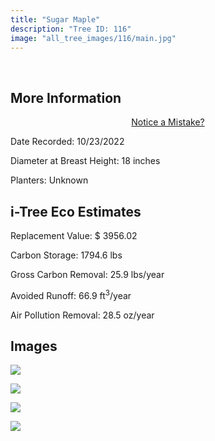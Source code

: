 ```yaml
---
title: "Sugar Maple"
description: "Tree ID: 116"
image: "all_tree_images/116/main.jpg"
---
```


<br>

## **More Information**
::: column-margin
<center><a class="button" href="https://forms.gle/W6f5nwYxrM33hF4f7">Notice a Mistake?</a></center>
:::


Date Recorded:  10/23/2022

Diameter at Breast Height:  18  inches

Planters:  Unknown

## **i-Tree Eco Estimates**


 Replacement Value: $ 3956.02

 Carbon Storage:  1794.6  lbs

 Gross Carbon Removal:  25.9  lbs/year

 Avoided Runoff:  66.9  ft<sup>3</sup>/year

 Air Pollution Removal:  28.5  oz/year

## **Images**


 ![](all_tree_images/116/IMG_6809.jpg)

 ![](all_tree_images/116/IMG_6810.jpg)

 ![](all_tree_images/116/IMG_6811.jpg)

 ![](all_tree_images/116/main.jpg)
